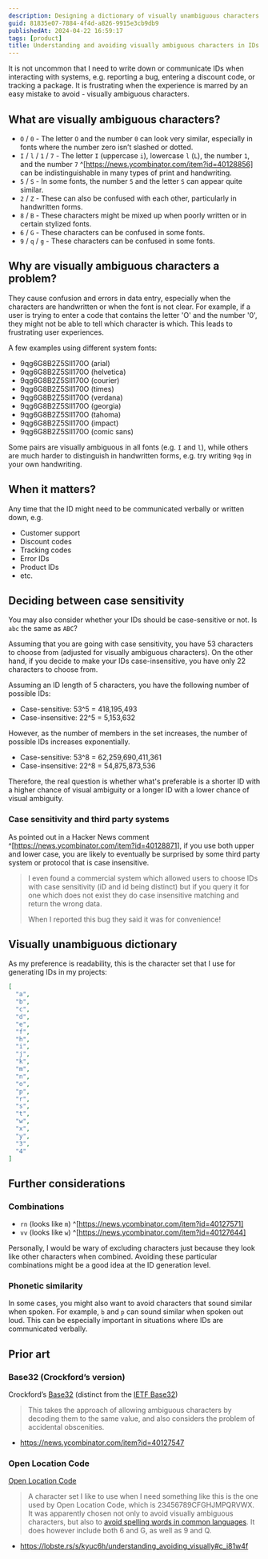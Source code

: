 ```yaml
---
description: Designing a dictionary of visually unambiguous characters for IDs.
guid: 81835e07-7884-4f4d-a826-9915e3cb9db9
publishedAt: 2024-04-22 16:59:17
tags: [product]
title: Understanding and avoiding visually ambiguous characters in IDs
---
```


It is not uncommon that I need to write down or communicate IDs when interacting with systems, e.g. reporting a bug, entering a discount code, or tracking a package. It is frustrating when the experience is marred by an easy mistake to avoid - visually ambiguous characters.

## What are visually ambiguous characters?

* `O` / `0` - The letter `O` and the number `0` can look very similar, especially in fonts where the number zero isn’t slashed or dotted.
* `I` / `l` / `1` / `7` - The letter `I` (uppercase `i`), lowercase `l` (`L`), the number `1`, and the number `7` ^[https://news.ycombinator.com/item?id=40128856] can be indistinguishable in many types of print and handwriting.
* `5` / `S` - In some fonts, the number `5` and the letter `S` can appear quite similar.
* `2` / `Z` - These can also be confused with each other, particularly in handwritten forms.
* `8` / `B` - These characters might be mixed up when poorly written or in certain stylized fonts.
* `6` / `G` - These characters can be confused in some fonts.
* `9` / `q` / `g` - These characters can be confused in some fonts.

## Why are visually ambiguous characters a problem?

They cause confusion and errors in data entry, especially when the characters are handwritten or when the font is not clear. For example, if a user is trying to enter a code that contains the letter 'O' and the number '0', they might not be able to tell which character is which. This leads to frustrating user experiences.

A few examples using different system fonts:

<ul>
  <li><span style={{fontFamily: 'arial'}}>9qg6G8B2Z5SIl170O</span> (arial)</li>
  <li><span style={{fontFamily: 'helvetica'}}>9qg6G8B2Z5SIl170O</span> (helvetica)</li>
  <li><span style={{fontFamily: 'courier'}}>9qg6G8B2Z5SIl170O</span> (courier)</li>
  <li><span style={{fontFamily: 'times'}}>9qg6G8B2Z5SIl170O</span> (times)</li>
  <li><span style={{fontFamily: 'verdana'}}>9qg6G8B2Z5SIl170O</span> (verdana)</li>
  <li><span style={{fontFamily: 'georgia'}}>9qg6G8B2Z5SIl170O</span> (georgia)</li>
  <li><span style={{fontFamily: 'tahoma'}}>9qg6G8B2Z5SIl170O</span> (tahoma)</li>
  <li><span style={{fontFamily: 'impact'}}>9qg6G8B2Z5SIl170O</span> (impact)</li>
  <li><span style={{fontFamily: 'comic sans ms'}}>9qg6G8B2Z5SIl170O</span> (comic sans)</li>
</ul>

Some pairs are visually ambiguous in all fonts (e.g. `I` and `l`), while others are much harder to distinguish in handwritten forms, e.g. try writing `9qg` in your own handwriting.

## When it matters?

Any time that the ID might need to be communicated verbally or written down, e.g.

* Customer support
* Discount codes
* Tracking codes
* Error IDs
* Product IDs
* etc.

## Deciding between case sensitivity

You may also consider whether your IDs should be case-sensitive or not. Is `abc` the same as `ABC`?

Assuming that you are going with case sensitivity, you have 53 characters to choose from (adjusted for visually ambiguous characters). On the other hand, if you decide to make your IDs case-insensitive, you have only 22 characters to choose from.

Assuming an ID length of 5 characters, you have the following number of possible IDs:

* Case-sensitive: 53^5 = 418,195,493
* Case-insensitive: 22^5 = 5,153,632

However, as the number of members in the set increases, the number of possible IDs increases exponentially.

* Case-sensitive: 53^8 = 62,259,690,411,361
* Case-insensitive: 22^8 = 54,875,873,536

Therefore, the real question is whether what's preferable is a shorter ID with a higher chance of visual ambiguity or a longer ID with a lower chance of visual ambiguity.

### Case sensitivity and third party systems

As pointed out in a Hacker News comment ^[https://news.ycombinator.com/item?id=40128871], if you use both upper and lower case, you are likely to eventually be surprised by some third party system or protocol that is case insensitive.

> I even found a commercial system which allowed users to choose IDs with case sensitivity (iD and id being distinct) but if you query it for one which does not exist they do case insensitive matching and return the wrong data.
> 
> When I reported this bug they said it was for convenience!

## Visually unambiguous dictionary

As my preference is readability, this is the character set that I use for generating IDs in my projects:

```json
[
  "a",
  "b",
  "c",
  "d",
  "e",
  "f",
  "h",
  "i",
  "j",
  "k",
  "m",
  "n",
  "o",
  "p",
  "r",
  "s",
  "t",
  "w",
  "x",
  "y",
  "3",
  "4"
]
```

## Further considerations

### Combinations

* `rn` (looks like `m`) ^[https://news.ycombinator.com/item?id=40127571]
* `vv` (looks like `w`) ^[https://news.ycombinator.com/item?id=40127644]

Personally, I would be wary of excluding characters just because they look like other characters when combined. Avoiding these particular combinations might be a good idea at the ID generation level.

### Phonetic similarity

In some cases, you might also want to avoid characters that sound similar when spoken. For example, `b` and `p` can sound similar when spoken out loud. This can be especially important in situations where IDs are communicated verbally.

## Prior art

### Base32 (Crockford’s version)

Crockford’s [Base32](https://www.crockford.com/base32.html) (distinct from the [IETF Base32](https://www.rfc-editor.org/rfc/rfc4648#page-8))

> This takes the approach of allowing ambiguous characters by decoding them to the same value, and also considers the problem of accidental obscenities.

- https://news.ycombinator.com/item?id=40127547

### Open Location Code

[Open Location Code](https://github.com/google/open-location-code)

> A character set I like to use when I need something like this is the one used by Open Location Code, which is 23456789CFGHJMPQRVWX. It was apparently chosen not only to avoid visually ambiguous characters, but also to [avoid spelling words in common languages](https://github.com/google/open-location-code/wiki/Evaluation-of-Location-Encoding-Systems#open-location-code). It does however include both 6 and G, as well as 9 and Q.

- https://lobste.rs/s/kyuc6h/understanding_avoiding_visually#c_i81w4f